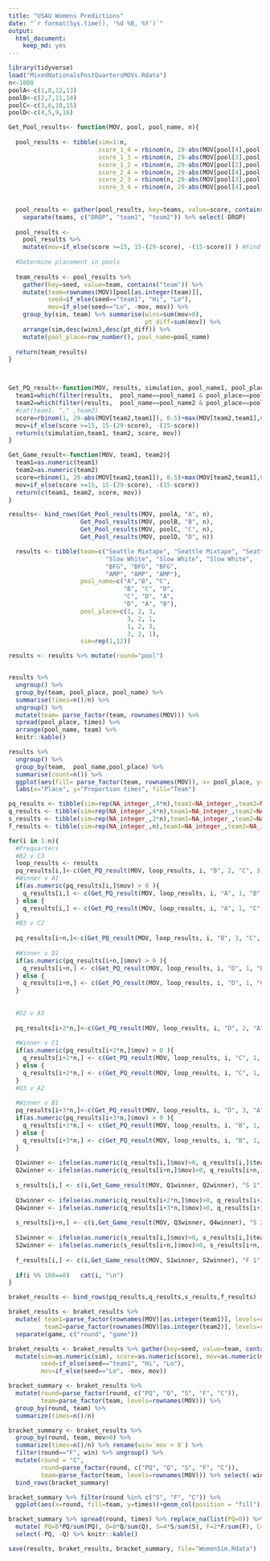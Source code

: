 ```yaml
---
title: "USAU Womens Predictions"
date: "`r format(Sys.time(), '%d %B, %Y')`"
output: 
  html_document: 
    keep_md: yes
---
```




<!-- #1 v 4  -->
<!-- #2 v 3 -->
<!-- #1 v 3 -->
<!-- #2 v 4 -->
<!-- #1 v 2 -->
<!-- #3 v 4  -->

```r
library(tidyverse)
load("MixedNationalsPostQuartersMOVs.Rdata")
n<-1000
poolA<-c(1,8,12,13)
poolB<-c(2,7,11,14)
poolC<-c(3,6,10,15)
poolD<-c(4,5,9,16)

Get_Pool_results<- function(MOV, pool, pool_name, n){
  
  pool_results <- tibble(sim=1:n,
                         score_1_4 = rbinom(n, 29-abs(MOV[pool[4],pool[1]]), 0.5)+max(MOV[pool[4],pool[1]],0),
                         score_1_3 = rbinom(n, 29-abs(MOV[pool[3],pool[1]]), 0.5)+max(MOV[pool[3],pool[1]],0),
                         score_1_2 = rbinom(n, 29-abs(MOV[pool[2],pool[1]]), 0.5)+max(MOV[pool[2],pool[1]],0),
                         score_2_4 = rbinom(n, 29-abs(MOV[pool[4],pool[2]]), 0.5)+max(MOV[pool[4],pool[2]],0),
                         score_2_3 = rbinom(n, 29-abs(MOV[pool[3],pool[2]]), 0.5)+max(MOV[pool[3],pool[2]],0),
                         score_3_4 = rbinom(n, 29-abs(MOV[pool[4],pool[3]]), 0.5)+max(MOV[pool[4],pool[3]],0) ) #Give MOV as advantage at beginning of game to 15.
  
  
  pool_results <- gather(pool_results, key=teams, value=score, contains("score") ) %>%
    separate(teams, c("DROP", "team1", "team2")) %>% select(-DROP) 
  
  pool_results <- 
    pool_results %>% 
    mutate(mov=if_else(score >=15, 15-(29-score), -(15-score)) ) #Find MOV
  
  #Determine placement in pools
  
  team_results <- pool_results %>%
    gather(key=seed, value=team, contains("team")) %>%
    mutate(team=rownames(MOV)[pool[as.integer(team)]],
           seed=if_else(seed=="team1", "Hi", "Lo"),
           mov=if_else(seed=="Lo", -mov, mov)) %>% 
    group_by(sim, team) %>% summarise(wins=sum(mov>0), 
                                      pt_diff=sum(mov)) %>%
    arrange(sim,desc(wins),desc(pt_diff)) %>%
    mutate(pool_place=row_number(), pool_name=pool_name) 
  
  return(team_results)
}



Get_PQ_result<-function(MOV, results, simulation, pool_name1, pool_place1, pool_name2, pool_place2 ){
  team1=which(filter(results,  pool_name==pool_name1 & pool_place==pool_place1) %>% .$team == rownames(MOV))
  team2=which(filter(results,  pool_name==pool_name2 & pool_place==pool_place2) %>% .$team == rownames(MOV))
  #cat(team1, "," ,team2)
  score=rbinom(1, 29-abs(MOV[team2,team1]), 0.5)+max(MOV[team2,team1],0)
  mov=if_else(score >=15, 15-(29-score), -(15-score))
  return(c(simulation,team1, team2, score, mov))
}

Get_Game_result<-function(MOV, team1, team2){
  team1=as.numeric(team1)
  team2=as.numeric(team2)
  score=rbinom(1, 29-abs(MOV[team2,team1]), 0.5)+max(MOV[team2,team1],0)
  mov=if_else(score >=15, 15-(29-score), -(15-score))
  return(c(team1, team2, score, mov))
}
```

```r
results<- bind_rows(Get_Pool_results(MOV, poolA, "A", n),
                    Get_Pool_results(MOV, poolB, "B", n),
                    Get_Pool_results(MOV, poolC, "C", n),
                    Get_Pool_results(MOV, poolD, "D", n))
```

```r
  results <- tibble(team=c("Seattle Mixtape", "Seattle Mixtape", "Seattle Mixtape",
                           "Slow White", "Slow White", "Slow White",
                           "BFG", "BFG", "BFG",
                           "AMP", "AMP", "AMP"),
                    pool_name=c("A","B", "C", 
                                "B", "C", "D",
                                "C", "D", "A",
                                "D", "A", "B"),
                    pool_place=c(1, 2, 3, 
                                 3, 2, 1,
                                 1, 2, 3,
                                 3, 2, 1),
                    sim=rep(1,12))

```

```r
results <- results %>% mutate(round="pool")


results %>% 
  ungroup() %>%
  group_by(team, pool_place, pool_name) %>%
  summarise(times=n()/n) %>% 
  ungroup() %>%
  mutate(team= parse_factor(team, rownames(MOV))) %>%
  spread(pool_place, times) %>%
  arrange(pool_name, team) %>%
  knitr::kable()

results %>% 
  ungroup() %>%
  group_by(team,  pool_name,pool_place) %>%
  summarise(count=n()) %>%
  ggplot(aes(fill= parse_factor(team, rownames(MOV)), x= pool_place, y=count/n))+geom_col(  ) + facet_wrap(~pool_name)+
  labs(x="Place", y="Proportion times", fill="Team")

```


```r
pq_results <- tibble(sim=rep(NA_integer_,4*n),team1=NA_integer_,team2=NA_integer_, score=NA_integer_, mov=NA_integer_, game=NA_character_)
q_results <- tibble(sim=rep(NA_integer_,4*n),team1=NA_integer_,team2=NA_integer_, score=NA_integer_, mov=NA_integer_, game=NA_character_)
s_results <- tibble(sim=rep(NA_integer_,2*n),team1=NA_integer_,team2=NA_integer_, score=NA_integer_, mov=NA_integer_, game=NA_character_)
f_results <- tibble(sim=rep(NA_integer_,n),team1=NA_integer_,team2=NA_integer_, score=NA_integer_, mov=NA_integer_, game=NA_character_)

```

```r
for(i in 1:n){
  #Prequarters
  #B2 v C3
  loop_results <- results 
  pq_results[i,]<-c(Get_PQ_result(MOV, loop_results, i, "B", 2, "C", 3),"PQ 1")
  #Winner v A1
  if(as.numeric(pq_results[i,]$mov) > 0 ){
    q_results[i,] <- c(Get_PQ_result(MOV, loop_results, i, "A", 1, "B", 2),"Q 1")
  } else {
    q_results[i,] <- c(Get_PQ_result(MOV, loop_results, i, "A", 1, "C", 3),"Q 1")
  }
  #B3 v C2
  
  pq_results[i+n,]<-c(Get_PQ_result(MOV, loop_results, i, "B", 3, "C", 2),"PQ 2")
  
  #Winner v D1
  if(as.numeric(pq_results[i+n,]$mov) > 0 ){
    q_results[i+n,] <- c(Get_PQ_result(MOV, loop_results, i, "D", 1, "B", 3),"Q 2")
  } else {
    q_results[i+n,] <- c(Get_PQ_result(MOV, loop_results, i, "D", 1, "C", 2),"Q 2")
  }
  
  
  #D2 v A3
  
  pq_results[i+2*n,]<-c(Get_PQ_result(MOV, loop_results, i, "D", 2, "A", 3), "PQ 3")
  
  #Winner v C1
  if(as.numeric(pq_results[i+2*n,]$mov) > 0 ){
    q_results[i+2*n,] <- c(Get_PQ_result(MOV, loop_results, i, "C", 1, "D", 2),"Q 3")
  } else {
    q_results[i+2*n,] <- c(Get_PQ_result(MOV, loop_results, i, "C", 1, "A", 3),"Q 3")
  }
  #D3 v A2
  
  #Winner v B1
  pq_results[i+3*n,]<-c(Get_PQ_result(MOV, loop_results, i, "D", 3, "A", 2), "PQ 4")
  if(as.numeric(pq_results[i+3*n,]$mov) > 0 ){
    q_results[i+3*n,] <- c(Get_PQ_result(MOV, loop_results, i, "B", 1, "D", 3),"Q 4")
  } else {
    q_results[i+3*n,] <- c(Get_PQ_result(MOV, loop_results, i, "B", 1, "A", 2),"Q 4")
  }
  
  Q1winner <- ifelse(as.numeric(q_results[i,]$mov)>0, q_results[i,]$team1, q_results[i,]$team2)
  Q2winner <- ifelse(as.numeric(q_results[i+n,]$mov)>0, q_results[i+n,]$team1, q_results[i+n,]$team2)
  
  s_results[i,] <- c(i,Get_Game_result(MOV, Q1winner, Q2winner), "S 1")
  
  Q3winner <- ifelse(as.numeric(q_results[i+2*n,]$mov)>0, q_results[i+2*n,]$team1, q_results[i+2*n,]$team2)
  Q4winner <- ifelse(as.numeric(q_results[i+3*n,]$mov)>0, q_results[i+3*n,]$team1, q_results[i+3*n,]$team2)
  
  s_results[i+n,] <- c(i,Get_Game_result(MOV, Q3winner, Q4winner), "S 2")
  
  S1winner <- ifelse(as.numeric(s_results[i,]$mov)>0, s_results[i,]$team1, s_results[i,]$team2)
  S2winner <- ifelse(as.numeric(s_results[i+n,]$mov)>0, s_results[i+n,]$team1, s_results[i+n,]$team2)
  
  f_results[i,] <- c(i,Get_Game_result(MOV, S1winner, S2winner), "F 1")
  
  if(i %% 100==0)   cat(i, "\n")
}

```


```r
braket_results <- bind_rows(pq_results,q_results,s_results,f_results)

braket_results <- braket_results %>% 
  mutate( team1=parse_factor(rownames(MOV)[as.integer(team1)], levels=rownames(MOV)),
          team2=parse_factor(rownames(MOV)[as.integer(team2)], levels=rownames(MOV))) %>%
  separate(game, c("round", "game"))

braket_results <- braket_results %>% gather(key=seed, value=team, contains("team")) %>%
  mutate(sim=as.numeric(sim), score=as.numeric(score), mov=as.numeric(mov),
         seed=if_else(seed=="team1", "Hi", "Lo"),
         mov=if_else(seed=="Lo", -mov, mov))

bracket_summary <- braket_results %>% 
  mutate(round=parse_factor(round, c("PQ", "Q", "S", "F", "C")),
         team=parse_factor(team, levels=rownames(MOV))) %>%
  group_by(round, team) %>%
  summarize(times=n()/n) 

bracket_summary <- braket_results %>% 
  group_by(round, team, mov>0) %>%
  summarize(times=n()/n) %>% rename(win=`mov > 0`) %>% 
  filter(round=="F", win) %>% ungroup() %>% 
  mutate(round = "C", 
         round=parse_factor(round, c("PQ", "Q", "S", "F", "C")),
         team=parse_factor(team, levels=rownames(MOV))) %>% select(-win) %>%
  bind_rows(bracket_summary) 
```

```r
bracket_summary %>% filter(round %in% c("S", "F", "C")) %>%
  ggplot(aes(x=round, fill=team, y=times))+geom_col(position = "fill") +scale_fill_discrete()

bracket_summary %>% spread(round, times) %>% replace_na(list(PQ=0)) %>%
  mutate( PQ=8*PQ/sum(PQ), Q=8*Q/sum(Q), S=4*S/sum(S), F=2*F/sum(F), C=C/sum(C)) %>%
  select(-PQ, -Q) %>% knitr::kable()

```

```r
save(results, braket_results, bracket_summary, file="WomenSim.Rdata")
```